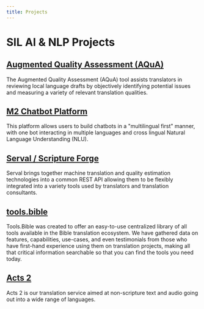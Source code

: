 ```yaml
---
title: Projects
---
```


# SIL AI & NLP Projects

## [Augmented Quality Assessment (AQuA)](Projects/AQuA)

The Augmented Quality Assessment (AQuA) tool assists translators in reviewing local language drafts by objectively 
identifying potential issues and measuring a variety of relevant translation qualities.

## [M2 Chatbot Platform](Projects/chat)

This platform allows users to build chatbots in a "multilingual first" manner, with one bot interacting in 
multiple languages and cross lingual Natural Language Understanding (NLU).

## [Serval / Scripture Forge](Projects/serval)

Serval brings together machine translation and quality estimation technologies into a common REST API 
allowing them to be flexibly integrated into a variety tools used by translators and translation consultants.

## [tools.bible](Projects/bible-tools)

Tools.Bible was created to offer an easy-to-use centralized library of all tools available in the Bible translation 
ecosystem. We have gathered data on features, capabilities, use-cases, and even testimonials from those who have 
first-hand experience using them on translation projects, making all that critical information searchable so that 
you can find the tools you need today.

## [Acts 2](Projects/acts2)

Acts 2 is our translation service aimed at non-scripture text and audio going out into a wide range of languages.